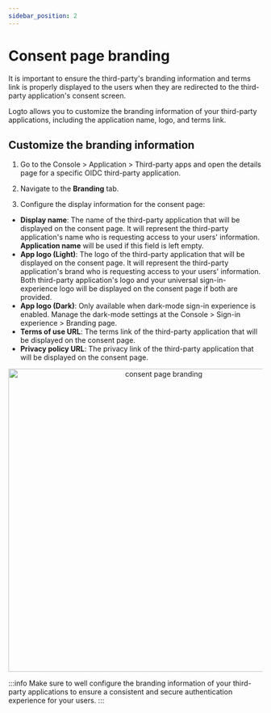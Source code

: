 ```yaml
---
sidebar_position: 2
---
```



# Consent page branding

It is important to ensure the third-party's branding information and terms link is properly displayed to the users when they are redirected to the third-party application's consent screen.

Logto allows you to customize the branding information of your third-party applications, including the application name, logo, and terms link.

## Customize the branding information

1. Go to the <CloudLink to="/applications/third-party-applications">Console > Application > Third-party apps</CloudLink> and open the details page for a specific OIDC third-party application.

2. Navigate to the **Branding** tab.

3. Configure the display information for the consent page:

- **Display name**: The name of the third-party application that will be displayed on the consent page. It will represent the third-party application's name who is requesting access to your users' information. **Application name** will be used if this field is left empty.
- **App logo (Light)**: The logo of the third-party application that will be displayed on the consent page. It will represent the third-party application's brand who is requesting access to your users' information. Both third-party application's logo and your universal sign-in-experience logo will be displayed on the consent page if both are provided.
- **App logo (Dark)**: Only available when dark-mode sign-in experience is enabled. Manage the dark-mode settings at the <CloudLink to="/sign-in-experience/branding">Console > Sign-in experience > Branding</CloudLink> page.
- **Terms of use URL**: The terms link of the third-party application that will be displayed on the consent page.
- **Privacy policy URL**: The privacy link of the third-party application that will be displayed on the consent page.

<center>
  <img src={ConsentPageBranding} alt="consent page branding" width="600" />
</center>

:::info
Make sure to well configure the branding information of your third-party applications to ensure a consistent and secure authentication experience for your users.
:::

